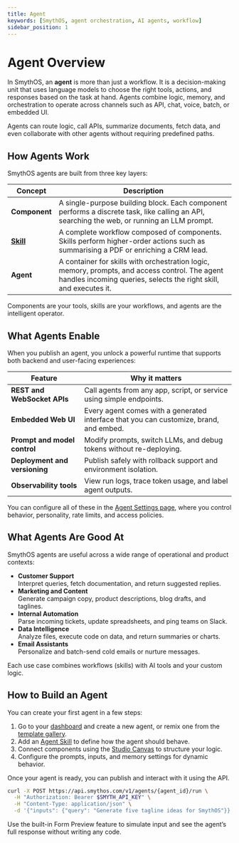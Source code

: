 ```yaml
---
title: Agent
keywords: [SmythOS, agent orchestration, AI agents, workflow]
sidebar_position: 1
---
```


# Agent Overview

In SmythOS, an **agent** is more than just a workflow. It is a decision-making unit that uses language models to choose the right tools, actions, and responses based on the task at hand. Agents combine logic, memory, and orchestration to operate across channels such as API, chat, voice, batch, or embedded UI.

<InfoCallout title="Real-time adaptability">
Agents can route logic, call APIs, summarize documents, fetch data, and even collaborate with other agents without requiring predefined paths.
</InfoCallout>

## How Agents Work

SmythOS agents are built from three key layers:

| Concept     | Description |
|-------------|-------------|
| **Component** | A single-purpose building block. Each component performs a discrete task, like calling an API, searching the web, or running an LLM prompt. |
| [**Skill**](/docs/agent-studio/build-agents/building-workflows)     | A complete workflow composed of components. Skills perform higher-order actions such as summarising a PDF or enriching a CRM lead. |
| **Agent**     | A container for skills with orchestration logic, memory, prompts, and access control. The agent handles incoming queries, selects the right skill, and executes it. |

<TipCallout title="Think of it like this:">
Components are your tools, skills are your workflows, and agents are the intelligent operator.
</TipCallout>

## What Agents Enable

When you publish an agent, you unlock a powerful runtime that supports both backend and user-facing experiences:

| Feature                    | Why it matters |
|----------------------------|----------------|
| **REST and WebSocket APIs** | Call agents from any app, script, or service using simple endpoints. |
| **Embedded Web UI**         | Every agent comes with a generated interface that you can customize, brand, and embed. |
| **Prompt and model control** | Modify prompts, switch LLMs, and debug tokens without re-deploying. |
| **Deployment and versioning** | Publish safely with rollback support and environment isolation. |
| **Observability tools**     | View run logs, trace token usage, and label agent outputs. |

You can configure all of these in the [Agent Settings page](/docs/agent-studio/manage-agents/overview), where you control behavior, personality, rate limits, and access policies.

## What Agents Are Good At

SmythOS agents are useful across a wide range of operational and product contexts:

- **Customer Support**  
  Interpret queries, fetch documentation, and return suggested replies.
- **Marketing and Content**  
  Generate campaign copy, product descriptions, blog drafts, and taglines.
- **Internal Automation**  
  Parse incoming tickets, update spreadsheets, and ping teams on Slack.
- **Data Intelligence**  
  Analyze files, execute code on data, and return summaries or charts.
- **Email Assistants**  
  Personalize and batch-send cold emails or nurture messages.

Each use case combines workflows (skills) with AI tools and your custom logic.

## How to Build an Agent

You can create your first agent in a few steps:

1. Go to your [dashboard](https://app.smythos.com) and create a new agent, or remix one from the [template gallery](/docs/agent-templates/overview).
2. Add an [Agent Skill](/docs/agent-studio/components/base/agent-skill) to define how the agent should behave.
3. Connect components using the [Studio Canvas](/docs/agent-studio/key-concepts/canvas) to structure your logic.
4. Configure the prompts, inputs, and memory settings for dynamic behavior.

Once your agent is ready, you can publish and interact with it using the API.

```bash
curl -X POST https://api.smythos.com/v1/agents/{agent_id}/run \
  -H "Authorization: Bearer $SMYTH_API_KEY" \
  -H "Content-Type: application/json" \
  -d '{"inputs": {"query": "Generate five tagline ideas for SmythOS"}}'
```

<InfoCallout title="Want to test visually?">
Use the built-in Form Preview feature to simulate input and see the agent’s full response without writing any code.
</InfoCallout>